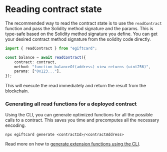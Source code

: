 # Reading contract state

The recommended way to read the contract state is to use the `readContract` function and pass the Solidity method signature and the params. This is type-safe based on the Solidity method signature you define. You can get your desired contract method signature from the solidity code directly.

```ts
import { readContract } from "egiftcard";

const balance = await readContract({
	contract: contract,
	method: "function balanceOf(address) view returns (uint256)",
	params: ["0x123..."],
});
```

This will execute the read immediately and return the result from the blockchain.

### Generating all read functions for a deployed contract

Using the CLI, you can generate optimized functions for all the possible calls to a contract. This saves you time and precomputes all the necessary encoding.

```shell
npx egiftcard generate <contractId>/<contractAddress>
```

Read more on how to [generate extension functions using the CLI](/typescript/v5/extensions/generate).
